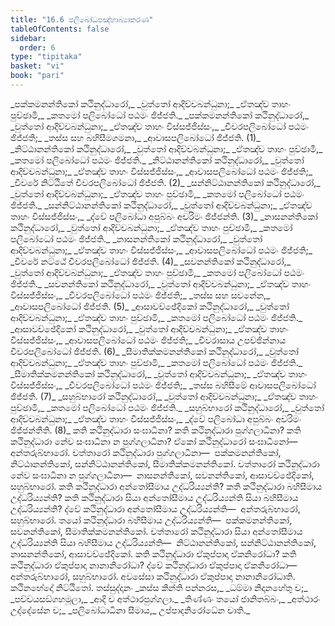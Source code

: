```yaml
---
title: "16.6 පලිබෝධපඤ්හාබ්‍යාකරණ"
tableOfContents: false
sidebar:
  order: 6
type: "tipitaka"
basket: "vi"
book: "pari"
---
```



<DynamicBreadcrumb />

<Division number="415" book="pari">

<Paragraph number="1917" type="verses" book="pari">
_පක්කමනන්තිකෝ කථිනුද්ධාරෝ,_  
_වුත්තෝ ආදිච්චබන්ධුනා;_  
_ඒතඤ්ච තාහං පුච්ඡාමි,_  
_කතමෝ පලිබෝධෝ පඨමං ඡිජ්ජති._  

</Paragraph>

<Paragraph number="1918" type="verses" book="pari">
_පක්කමනන්තිකෝ කථිනුද්ධාරෝ,_  
_වුත්තෝ ආදිච්චබන්ධුනා;_  
_ඒතඤ්ච තාහං විස්සජ්ජිස්සං,_  
_චීවරපලිබෝධෝ පඨමං ඡිජ්ජති;_  
_තස්ස සහ බහිසීමගමනා,_  
_ආවාසපලිබෝධෝ ඡිජ්ජති. (1)_  

</Paragraph>

<Paragraph number="1919" type="verses" book="pari">
_නිට්ඨානන්තිකෝ කථිනුද්ධාරෝ,_  
_වුත්තෝ ආදිච්චබන්ධුනා;_  
_ඒතඤ්ච තාහං පුච්ඡාමි,_  
_කතමෝ පලිබෝධෝ පඨමං ඡිජ්ජති._  

</Paragraph>

<Paragraph number="1920" type="verses" book="pari">
_නිට්ඨානන්තිකෝ කථිනුද්ධාරෝ,_  
_වුත්තෝ ආදිච්චබන්ධුනා;_  
_ඒතඤ්ච තාහං විස්සජ්ජිස්සං,_  
_ආවාසපලිබෝධෝ පඨමං ඡිජ්ජති;_  
_චීවරේ නිට්ඨිතේ චීවරපලිබෝධෝ ඡිජ්ජති. (2)_  

</Paragraph>

<Paragraph number="1921" type="verses" book="pari">
_සන්නිට්ඨානන්තිකෝ කථිනුද්ධාරෝ,_  
_වුත්තෝ ආදිච්චබන්ධුනා;_  
_ඒතඤ්ච තාහං පුච්ඡාමි,_  
_කතමෝ පලිබෝධෝ පඨමං ඡිජ්ජති._  

</Paragraph>

<Paragraph number="1922" type="verses" book="pari">
_සන්නිට්ඨානන්තිකෝ කථිනුද්ධාරෝ,_  
_වුත්තෝ ආදිච්චබන්ධුනා;_  
_ඒතඤ්ච තාහං විස්සජ්ජිස්සං,_  
_ද්වේ පලිබෝධා අපුබ්බං අචරිමං ඡිජ්ජන්ති. (3)_  

</Paragraph>

<Paragraph number="1923" type="verses" book="pari">
_නාසනන්තිකෝ කථිනුද්ධාරෝ,_  
_වුත්තෝ ආදිච්චබන්ධුනා;_  
_ඒතඤ්ච තාහං පුච්ඡාමි,_  
_කතමෝ පලිබෝධෝ පඨමං ඡිජ්ජති._  

</Paragraph>

<Paragraph number="1924" type="verses" book="pari">
_නාසනන්තිකෝ කථිනුද්ධාරෝ,_  
_වුත්තෝ ආදිච්චබන්ධුනා;_  
_ඒතඤ්ච තාහං විස්සජ්ජිස්සං,_  
_ආවාසපලිබෝධෝ පඨමං ඡිජ්ජති;_  
_චීවරේ නට්ඨේ චීවරපලිබෝධෝ ඡිජ්ජති. (4)_  

</Paragraph>

<Paragraph number="1925" type="verses" book="pari">
_සවනන්තිකෝ කථිනුද්ධාරෝ,_  
_වුත්තෝ ආදිච්චබන්ධුනා;_  
_ඒතඤ්ච තාහං පුච්ඡාමි,_  
_කතමෝ පලිබෝධෝ පඨමං ඡිජ්ජති._  

</Paragraph>

<Paragraph number="1926" type="verses" book="pari">
_සවනන්තිකෝ කථිනුද්ධාරෝ,_  
_වුත්තෝ ආදිච්චබන්ධුනා;_  
_ඒතඤ්ච තාහං විස්සජ්ජිස්සං,_  
_චීවරපලිබෝධෝ පඨමං ඡිජ්ජති;_  
_තස්ස සහ සවනේන,_  
_ආවාසපලිබෝධෝ ඡිජ්ජති. (5)_  

</Paragraph>

<Paragraph number="1927" type="verses" book="pari">
_ආසාවච්ඡේදිකෝ කථිනුද්ධාරෝ,_  
_වුත්තෝ ආදිච්චබන්ධුනා;_  
_ඒතඤ්ච තාහං පුච්ඡාමි,_  
_කතමෝ පලිබෝධෝ පඨමං ඡිජ්ජති._  

</Paragraph>

<Paragraph number="1928" type="verses" book="pari">
_ආසාවච්ඡේදිකෝ කථිනුද්ධාරෝ,_  
_වුත්තෝ ආදිච්චබන්ධුනා;_  
_ඒතඤ්ච තාහං විස්සජ්ජිස්සං,_  
_ආවාසපලිබෝධෝ පඨමං ඡිජ්ජති;_  
_චීවරාසාය උපච්ඡින්නාය චීවරපලිබෝධෝ ඡිජ්ජති. (6)_  

</Paragraph>

<Paragraph number="1929" type="verses" book="pari">
_සීමාතික්කමනන්තිකෝ කථිනුද්ධාරෝ,_  
_වුත්තෝ ආදිච්චබන්ධුනා;_  
_ඒතඤ්ච තාහං පුච්ඡාමි,_  
_කතමෝ පලිබෝධෝ පඨමං ඡිජ්ජති._  

</Paragraph>

<Paragraph number="1930" type="verses" book="pari">
_සීමාතික්කමනන්තිකෝ කථිනුද්ධාරෝ,_  
_වුත්තෝ ආදිච්චබන්ධුනා;_  
_ඒතඤ්ච තාහං විස්සජ්ජිස්සං,_  
_චීවරපලිබෝධෝ පඨමං ඡිජ්ජති;_  
_තස්ස බහිසීමේ ආවාසපලිබෝධෝ ඡිජ්ජති. (7)_  

</Paragraph>

<Paragraph number="1931" type="verses" book="pari">
_සහුබ්භාරෝ කථිනුද්ධාරෝ,_  
_වුත්තෝ ආදිච්චබන්ධුනා;_  
_ඒතඤ්ච තාහං පුච්ඡාමි,_  
_කතමෝ පලිබෝධෝ පඨමං ඡිජ්ජති._  

</Paragraph>

<Paragraph number="1932" type="verses" book="pari">
_සහුබ්භාරෝ කථිනුද්ධාරෝ,_  
_වුත්තෝ ආදිච්චබන්ධුනා;_  
_ඒතඤ්ච තාහං විස්සජ්ජිස්සං,_  
_ද්වේ පලිබෝධා අපුබ්බං අචරිමං ඡිජ්ජන්තීති. (8)_  

</Paragraph>

</Division>
<Division number="416" book="pari">

<Paragraph number="1933" book="pari">
කති කථිනුද්ධාරා සංඝාධීනා? කති කථිනුද්ධාරා පුග්ගලාධීනා? කති කථිනුද්ධාරා නේව සංඝාධීනා න පුග්ගලාධීනා? ඒකෝ කථිනුද්ධාරෝ සංඝාධීනෝ—  අන්තරුබ්භාරෝ. චත්තාරෝ කථිනුද්ධාරා පුග්ගලාධීනා—  පක්කමනන්තිකෝ, නිට්ඨානන්තිකෝ, සන්නිට්ඨානන්තිකෝ, සීමාතික්කමනන්තිකෝ. චත්තාරෝ කථිනුද්ධාරා නේව සංඝාධීනා න පුග්ගලාධීනා—  නාසනන්තිකෝ, සවනන්තිකෝ, ආසාවච්ඡේදිකෝ, සහුබ්භාරෝ. කති කථිනුද්ධාරා අන්තෝසීමාය උද්ධරිය්‍යන්ති? කති කථිනුද්ධාරා බහිසීමාය උද්ධරිය්‍යන්ති? කති කථිනුද්ධාරා සියා අන්තෝසීමාය උද්ධරිය්‍යන්ති සියා බහිසීමාය උද්ධරිය්‍යන්ති? ද්වේ කථිනුද්ධාරා අන්තෝසීමාය උද්ධරිය්‍යන්ති—  අන්තරුබ්භාරෝ, සහුබ්භාරෝ. තයෝ කථිනුද්ධාරා බහිසීමාය උද්ධරිය්‍යන්ති—  පක්කමනන්තිකෝ, සවනන්තිකෝ, සීමාතික්කමනන්තිකෝ. චත්තාරෝ කථිනුද්ධාරා සියා අන්තෝසීමාය උද්ධරිය්‍යන්ති සියා බහිසීමාය උද්ධරිය්‍යන්ති—  නිට්ඨානන්තිකෝ, සන්නිට්ඨානන්තිකෝ, නාසනන්තිකෝ, ආසාවච්ඡේදිකෝ.
</Paragraph>

<Paragraph number="1934" book="pari">
කති කථිනුද්ධාරා ඒකුප්පාදා ඒකනිරෝධා? කති කථිනුද්ධාරා ඒකුප්පාදා නානානිරෝධා? ද්වේ කථිනුද්ධාරා ඒකුප්පාදා ඒකනිරෝධා—  අන්තරුබ්භාරෝ, සහුබ්භාරෝ. අවසේසා කථිනුද්ධාරා ඒකුප්පාදා නානානිරෝධාති.

</Paragraph>
</Division>

<Paragraph number="1935" type="center" book="pari">
කථිනභේදෝ නිට්ඨිතෝ.



</Paragraph>

<Paragraph number="1936" type="center" book="pari">
තස්සුද්දානං


</Paragraph>

<Paragraph number="1937" type="verses" book="pari">
_කස්ස කින්ති පන්නරස,_  
_ධම්මා නිදානහේතු ච;_  
_පච්චයසඞ්ගහමූලා,_  
_ආදි ච අත්ථාරපුග්ගලා._  

</Paragraph>

<Paragraph number="1938" type="verses" book="pari">
_තිණ්ණං තයෝ ජානිතබ්බං,_  
_අත්ථාරං උද්දේසේන ච;_  
_පලිබෝධාධිනා සීමාය,_  
උප්පාදනිරෝධේන චාති._
</Paragraph>